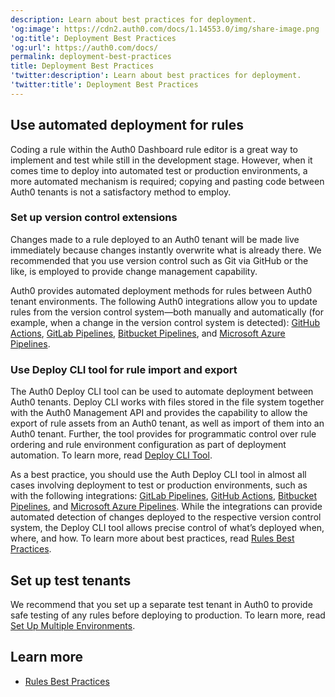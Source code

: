 ```yaml
---
description: Learn about best practices for deployment.
'og:image': https://cdn2.auth0.com/docs/1.14553.0/img/share-image.png
'og:title': Deployment Best Practices
'og:url': https://auth0.com/docs/
permalink: deployment-best-practices
title: Deployment Best Practices
'twitter:description': Learn about best practices for deployment.
'twitter:title': Deployment Best Practices
---
```

## Use automated deployment for rules

Coding a rule within the <Tooltip tip="Auth0 Dashboard: Auth0's main product to configure your services." cta="View Glossary" href="/docs/glossary?term=Auth0+Dashboard">Auth0 Dashboard</Tooltip> rule editor is a great way to implement and test while still in the development stage. However, when it comes time to deploy into automated test or production environments, a more automated mechanism is required; copying and pasting code between Auth0 tenants is not a satisfactory method to employ.

### Set up version control extensions

Changes made to a rule deployed to an Auth0 tenant will be made live immediately because changes instantly overwrite what is already there. We recommended that you use version control such as Git via GitHub or the like, is employed to provide change management capability.

Auth0 provides automated deployment methods for rules between Auth0 tenant environments. The following Auth0 integrations allow you to update rules from the version control system—both manually and automatically (for example, when a change in the version control system is detected): [GitHub Actions](https://marketplace.auth0.com/integrations/github-actions), [GitLab Pipelines](https://marketplace.auth0.com/integrations/gitlab-pipeline), [Bitbucket Pipelines](https://marketplace.auth0.com/integrations/bitbucket-pipeline), and [Microsoft Azure Pipelines](https://marketplace.auth0.com/integrations/azure-pipeline).

### Use Deploy CLI tool for rule import and export

The Auth0 Deploy CLI tool can be used to automate deployment between Auth0 tenants. Deploy CLI works with files stored in the file system together with the Auth0 <Tooltip tip="Management API: A product to allow customers to perform administrative tasks." cta="View Glossary" href="/docs/glossary?term=Management+API">Management API</Tooltip> and provides the capability to allow the export of rule assets from an Auth0 tenant, as well as import of them into an Auth0 tenant. Further, the tool provides for programmatic control over rule ordering and rule environment configuration as part of deployment automation. To learn more, read [Deploy CLI Tool](/docs/deploy-monitor/deploy-cli-tool).

As a best practice, you should use the Auth Deploy CLI tool in almost all cases involving deployment to test or production environments, such as with the following integrations: [GitLab Pipelines](https://marketplace.auth0.com/integrations/gitlab-pipeline), [GitHub Actions](https://marketplace.auth0.com/integrations/github-actions), [Bitbucket Pipelines](https://marketplace.auth0.com/integrations/bitbucket-pipeline), and [Microsoft Azure Pipelines](https://marketplace.auth0.com/integrations/azure-pipeline). While the integrations can provide automated detection of changes deployed to the respective version control system, the Deploy CLI tool allows precise control of what’s deployed when, where, and how. To learn more about best practices, read [Rules Best Practices](/docs/rules-best-practices).

## Set up test tenants

We recommend that you set up a separate test tenant in Auth0 to provide safe testing of any rules before deploying to production. To learn more, read [Set Up Multiple Environments](/docs/get-started/auth0-overview/create-tenants/set-up-multiple-environments).

## Learn more

* [Rules Best Practices](/docs/rules-best-practices)